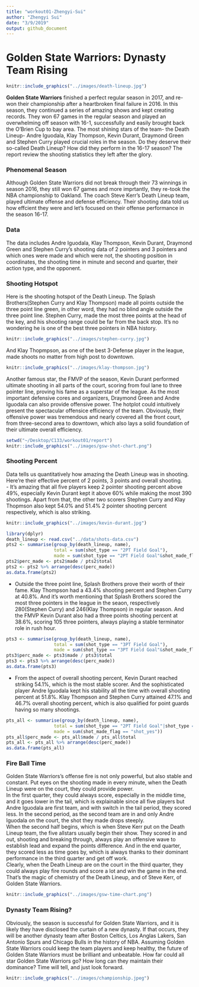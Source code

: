 ```yaml
---
title: "workout01-Zhengyi-Sui"
author: "Zhengyi Sui"
date: "3/9/2019"
output: github_document
---
```

# Golden State Warriors: Dynasty Team Rising

```r
knitr::include_graphics("../images/death-lineup.jpg")
```

**Golden State Warriors** finished a perfect regular season in 2017, and re-won their championship after a heartbroken final failure in 2016. In this season, they continued a series of amazing shows and kept creating records. They won 67 games in the regular season and played an overwhelming off season with 16-1,  successfully and easily brought back the O'Brien Cup to bay area. The most shining stars of the team- the Death Lineup- Andre Iguodala, Klay Thompson, Kevin Durant, Draymond Green and Stephen Curry played crucial roles in the season. Do they deserve their so-called Death Lineup? How did they perform in the 16-17 season? The report review the shooting statistics they left after the glory. 

### Phenomenal Season  
Although Golden State Warriors did not break through their 73 winnings in season 2016, they still won 67 games and more imprtantly, they re-took the NBA championship to Oakland. The coach Steve Kerr's Death Lineup team, played ultimate offense and defense efficiency. Their shooting data told us how effcient they were and let's focused on their offense performance in the season 16-17. 

### Data  
The data includes Andre Iguodala, Klay Thompson, Kevin Durant, Draymond Green and Stephen Curry's shooting data of 2 pointers and 3 pointers and which ones were made and which were not, the shooting position in coordinates, the shooting time in minute and second and quarter, their action type, and the opponent.

### Shooting Hotspot
Here is the shooting hotspot of the Death Lineup. The Splash Brothers(Stephen Curry and Klay Thompson) made all points outside the three point line green, in other word, they had no blind angle outside the three point line. Stephen Curry, made the most three points at the head of the key, and his shooting range could be far from the back stop. It's no wondering he is one of the best three pointers in NBA history. 
```r
knitr::include_graphics("../images/stephen-curry.jpg")
```
And Klay Thopmpson, as one of the best 3-Defense player in the league, made shoots no matter from high post to downtown. 
```r
knitr::include_graphics("../images/klay-thompson.jpg")
```
Another famous star, the FMVP of the season, Kevin Durant performed ultimate shooting in all parts of the court, scoring from foul lane to three pointer line, proving his fame as a superstar of the league. As the most important defensive cores and organizers, Draymond Green and Andre Iguodala can also provide offensive power. The hotplot could intuitively present the spectacular offensice efficiency of the team. Obviously, their offensive power was tremendous and nearly covered all the front court, from three-second area to downtown, which also lays a solid foundation of their ultimate overall efficiency.

```r
setwd("~/Desktop/C133/workout01/report")
knitr::include_graphics("../images/gsw-shot-chart.png")
```

### Shooting Percent
Data tells us quantitatively how amazing the Death Lineup was in shooting. Here're their effective percent of 2 points, 3 points and overall shooting.  
- It's amazing that all five players keep 2 pointer shooting percent above 49%, especially Kevin Durant kept it above 60% while making the most 390 shootings. Apart from that, the other two scorers Stephen Curry and Klay Thopmson also kept 54.0% and 51.4% 2 pointer shooting percent respectively, which is also striking.
```r
knitr::include_graphics("../images/kevin-durant.jpg")
```
```r
library(dplyr)
death_lineup <- read.csv("../data/shots-data.csv")
pts2 <- summarise(group_by(death_lineup, name),
                  total = sum(shot_type == "2PT Field Goal"),
                  made = sum(shot_type == "2PT Field Goal"&shot_made_flag == "shot_yes"))
pts2$perc_made <- pts2$made / pts2$total
pts2 <- pts2 %>% arrange(desc(perc_made))
as.data.frame(pts2)
```
- Outside the three point line, Splash Brothers prove their worth of their fame. Klay Thompson had a 43.4% shooting percent and Stephen Curry at 40.8%. And it's worth mentioning that Splash Brothers scored the most three pointers in the league in the seaon, respectively 280(Stephen Curry) and 246(Klay Thompson) in regular season. And the FMVP Kevin Durant also had a three points shooting percent at 38.6%, scoring 105 three pointers, always playing a stable terminator role in rush hour.

```r
pts3 <- summarise(group_by(death_lineup, name),
                  total = sum(shot_type == "3PT Field Goal"),
                  made = sum(shot_type == "3PT Field Goal"&shot_made_flag == "shot_yes"))
pts3$perc_made <- pts3$made / pts3$total
pts3 <- pts3 %>% arrange(desc(perc_made))
as.data.frame(pts3)
```

- From the aspect of overall shooting percent, Kevin Durant reached striking 54.1%, which is the most stable scorer. And the sophisticated player Andre Iguodala kept his stability all the time with overall shooting percent at 51.8%. Klay Thompson and Stephen Curry attained 47.1% and 46.7% overall shooting percent, which is also qualified for point guards having so many shootings. 

```r
pts_all <- summarise(group_by(death_lineup, name),
                  total = sum(shot_type == "2PT Field Goal"|shot_type == "3PT Field Goal"),
                  made = sum(shot_made_flag == "shot_yes"))
pts_all$perc_made <- pts_all$made / pts_all$total
pts_all <- pts_all %>% arrange(desc(perc_made))
as.data.frame(pts_all)
```
### Fire Ball Time  
Golden State Warriors's offense fire is not only powerful, but also stable and constant. Put eyes on the shooting made in every minute, when the Death Lineup were on the court, they could provide power.  
In the first quarter, they could always score, especially in the middle time, and it goes lower in the tail, which is explainable since all five players but Andre Iguodala are first team, and with switch in the tail period, they scored less. In the second period, as the second team are in and only Andre Iguodala on the court, the shot they made drops steeply.  
When the second half begins, which is when Steve Kerr put on the Death Lineup team, the five allstars usually begin their show. They scored in and out, shooting and breaking through, always play an offensive wave to establish lead and expand the points difference. And in the end quarter, they scored less as time goes by, which is always thanks to their dominant performance in the third quarter and get off work.  
Clearly, when the Death Lineup are on the court in the third quarter, they could always play fire rounds and score a lot and win the game in the end. That's the magic of chemistry of the Death Lineup, and of Steve Kerr, of Golden State Warriors.

```r
knitr::include_graphics("../images/gsw-time-chart.png")
```

### Dynasty Team Rising?  
Obviously, the season is successful for Golden State Warriors, and it is likely they have disclosed the curtain of a new dynasty. If that occurs, they will be another dynasty team after Boston Celtics, Los Anglas Lakers, San Antonio Spurs and Chicago Bulls in the history of NBA. Assuming Golden State Warriors could keep the team players and keep healthy, the future of Golden State Warriors must be brilliant and unbeatable. How far could all star Golden State Warriors go? How long can they maintain their dominance? Time will tell, and just look forward. 

```r
knitr::include_graphics("../images/championship.jpeg")
```


